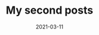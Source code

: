 ---
title: My second posts
slug: my-second-post
date: 2021-03-11
featureImage: nature.jpg
excerpt: Lorem ipsum dolor sit amet, consectetur adipiscing elit, sed do eiusmod tempor incididunt ut labore et dolore magna aliqua. Ut enim ad minim veniam, quis nostrud exercitation ullamco laboris
---